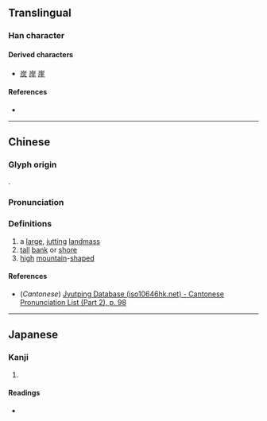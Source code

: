 {{character info/new}}
==Translingual==

===Han character===
{{Han char|rn=46|rad=山|as=02|sn=5|four=|canj=UM,XUM|ids=⿱山厂}}

====Derived characters====
* [[炭]] [[岸]] [[崖]]

====References====
* {{Han ref|kx=0307.110|dkj=07882|dj=0607.130|hdz=10760.060|uh=5C75|ud=23669}}

----

==Chinese==
{{zh-forms}}

===Glyph origin===
{{Han etym}}
{{Han compound|山|t1=mountain|厂|t2=cliff|ls=ic}}.

===Pronunciation===
{{zh-pron
|m=è
|c=ngaat6,aat6
|mc=y
|oc=y
|ma=
|cat=n,a
}}

===Definitions===
{{zh-hanzi}}

# a [[large]], [[jutting]] [[landmass]]
# [[tall]] [[bank]] or [[shore]]
# [[high]] [[mountain]]-[[shape]]d

====References====
* (''Cantonese'') [http://www.iso10646hk.net/jp/document/download.jsp Jyutping Database (iso10646hk.net) - Cantonese Pronunciation List (Part 2), p. 98]

----

==Japanese==

===Kanji===
{{ja-kanji|grade=|rs=山02}}

# {{defn|lang=ja|sort=山02}}

====Readings====
* {{ja-readings|on=[[がつ]] (gatsu), [[がち]] (gachi), [[げつ]] (getsu), [[げち]] (gechi)|kun=[[きしがたか]] (kishigataka), [[あおご]] (aogo)}}